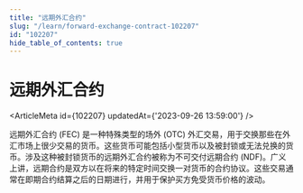 ```yaml
---
title: "远期外汇合约"
slug: "/learn/forward-exchange-contract-102207"
id: "102207"
hide_table_of_contents: true
---
```



# 远期外汇合约

<ArticleMeta id={102207} updatedAt={'2023-09-26 13:59:00'} />
<div className='border-solid border-b border-t-0 my-4 border-[var(--ifm-color-gray-300)]' />

远期外汇合约 (FEC) 是一种特殊类型的场外 (OTC) 外汇交易，用于交换那些在外汇市场上很少交易的货币。这些货币可能包括小型货币以及被封锁或无法兑换的货币。涉及这种被封锁货币的远期外汇合约被称为不可交付远期合约 (NDF)。广义上讲，远期合约是双方以在将来的特定时间交换一对货币的合约协议。这些交易通常在即期合约结算之后的日期进行，并用于保护买方免受货币价格的波动。
